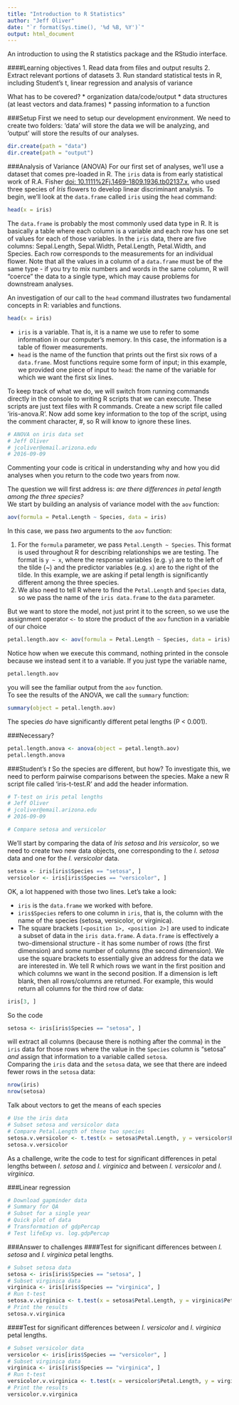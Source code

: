```yaml
---
title: "Introduction to R Statistics"
author: "Jeff Oliver"
date: "`r format(Sys.time(), '%d %B, %Y')`"
output: html_document
---
```


An introduction to using the R statistics package and the RStudio interface.

####Learning objectives
1. Read data from files and output results
2. Extract relevant portions of datasets
3. Run standard statistical tests in R, including Student's t, linear regression
and analysis of variance
  
What has to be covered?
* organization data/code/output
* data structures (at least vectors and data.frames)
* passing information to a function

###Setup
First we need to setup our development environment. We need to create two folders: 'data' will store the data we will be analyzing, and 'output' will store the results of our analyses.
```r
dir.create(path = "data")
dir.create(path = "output")
```

###Analysis of Variance (ANOVA)
For our first set of analyses, we'll use a dataset that comes pre-loaded in R. The `iris` data is from early statistical work of R.A. Fisher [doi: 10.1111%2Fj.1469-1809.1936.tb02137.x](https://dx.doi.org/10.1111%2Fj.1469-1809.1936.tb02137.x), who used three species of _Iris_ flowers to develop linear discriminant analysis. To begin, we'll look at the `data.frame` called `iris` using the `head` command:
```r
head(x = iris)
```
The `data.frame` is probably the most commonly used data type in R. It is basically a table where each column is a variable and each row has one set of values for each of those variables. In the `iris` data, there are five columns: Sepal.Length, Sepal.Width, Petal.Length, Petal.Width, and Species. Each row corresponds to the measurements for an individual flower. Note that all the values in a column of a `data.frame` must be of the same type - if you try to mix numbers and words in the same column, R will "coerce" the data to a single type, which may cause problems for downstream analyses.  

An investigation of our call to the `head` command illustrates two fundamental concepts in R: variables and functions.
```r
head(x = iris)
```
* `iris` is a variable. That is, it is a name we use to refer to some information in our computer's memory. In this case, the information is a table of flower measurements.
* `head` is the name of the function that prints out the first six rows of a `data.frame`. Most functions require some form of input; in this example, we provided one piece of input to `head`: the name of the variable for which we want the first six lines.  
  
To keep track of what we do, we will switch from running commands directly in the console to writing R scripts that we can execute. These scripts are just text files with R commands. Create a new script file called 'iris-anova.R'. Now add some key information to the top of the script, using the comment character, #, so R will know to ignore these lines.
```r
# ANOVA on iris data set
# Jeff Oliver
# jcoliver@email.arizona.edu
# 2016-09-09
```
Commenting your code is critical in understanding why and how you did analyses when you return to the code two years from now.  
  
The question we will first address is: _are there differences in petal length among the three species?_  
We start by building an analysis of variance model with the `aov` function:
```r
aov(formula = Petal.Length ~ Species, data = iris)
```
In this case, we pass _two_ arguments to the `aov` function:

1. For the `formula` parameter, we pass `Petal.Length ~ Species`. This format is used throughout R for describing relationships we are testing. The format is `y ~ x`, where the response variables (e.g. `y`) are to the left of the tilde (~) and the predictor variables (e.g. `x`) are to the right of the tilde. In this example, we are asking if petal length is significantly different among the three species.
2. We also need to tell R where to find the `Petal.Length` and `Species` data, so we pass the name of the `iris data.frame` to the `data` parameter.

But we want to store the model, not just print it to the screen, so we use the assignment operator `<-` to store the product of the `aov` function in a variable of our choice
```r
petal.length.aov <- aov(formula = Petal.Length ~ Species, data = iris)
```
Notice how when we execute this command, nothing printed in the console because we instead sent it to a variable. If you just type the variable name,
```r
petal.length.aov
```
you will see the familiar output from the `aov` function.  
To see the results of the ANOVA, we call the `summary` function:
```r
summary(object = petal.length.aov)
```
The species _do_ have significantly different petal lengths (P < 0.001).

###Necessary?
```r
petal.length.anova <- anova(object = petal.length.aov)
petal.length.anova
```


###Student's _t_
So the species are different, but how? To investigate this, we need to perform pairwise comparisons between the species. Make a new R script file called 'iris-t-test.R' and add the header information.
```r
# T-test on iris petal lengths
# Jeff Oliver
# jcoliver@email.arizona.edu
# 2016-09-09

# Compare setosa and versicolor
```
We'll start by comparing the data of _Iris setosa_ and _Iris versicolor_, so we need to create two new data objects, one corresponding to the _I. setosa_ data and one for the _I. versicolor_ data.
```r
setosa <- iris[iris$Species == "setosa", ]
versicolor <- iris[iris$Species == "versicolor", ]
```
OK, a lot happened with those two lines. Let's take a look:

* `iris` is the `data.frame` we worked with before.
* `iris$Species` refers to one column in `iris`, that is, the column with the name of the species (setosa, versicolor, or virginica).
* The square brackets `[<position 1>, <position 2>]` are used to indicate a subset of data in the `iris data.frame`. A `data.frame` is effectively a two-dimensional structure - it has some number of rows (the first dimension) and some number of columns (the second dimension). We use the square brackets to essentially give an address for the data we are interested in. We tell R which rows we want in the first position and which columns we want in the second position. If a dimension is left blank, then all rows/columns are returned. For example, this would return all columns for the third row of data:
```r
iris[3, ]
```
So the code 
```r
setosa <- iris[iris$Species == "setosa", ]
```
will extract all columns (because there is nothing after the comma) in the `iris` data for those rows where the value in the `Species` column is "setosa" _and_ assign that information to a variable called `setosa`.  
Comparing the `iris` data and the `setosa` data, we see that there are indeed fewer rows in the `setosa` data:
```r
nrow(iris)
nrow(setosa)
```

Talk about vectors to get the means of each species 

```r

# Use the iris data
# Subset setosa and versicolor data
# Compare Petal.Length of these two species
setosa.v.versicolor <- t.test(x = setosa$Petal.Length, y = versicolor$Petal.Length)
setosa.v.versicolor
```
As a challenge, write the code to test for significant differences in petal lengths between _I. setosa_ and _I. virginica_ and between _I. versicolor_ and _I. virginica_.

###Linear regression
```r
# Download gapminder data
# Summary for QA
# Subset for a single year
# Quick plot of data
# Transformation of gdpPercap
# Test lifeExp vs. log.gdpPercap
```

###Answer to challenges
####Test for significant differences between _I. setosa_ and _I. virginica_ petal lengths.
```r
# Subset setosa data
setosa <- iris[iris$Species == "setosa", ]
# Subset virginica data
virginica <- iris[iris$Species == "virginica", ]
# Run t-test
setosa.v.virginica <- t.test(x = setosa$Petal.Length, y = virginica$Petal.Length)
# Print the results
setosa.v.virginica
```
####Test for significant differences between _I. versicolor_ and _I. virginica_ petal lengths.
```r
# Subset versicolor data
versicolor <- iris[iris$Species == "versicolor", ]
# Subset virginica data
virginica <- iris[iris$Species == "virginica", ]
# Run t-test
versicolor.v.virginica <- t.test(x = versicolor$Petal.Length, y = virginica$Petal.Length)
# Print the results
versicolor.v.virginica
```
